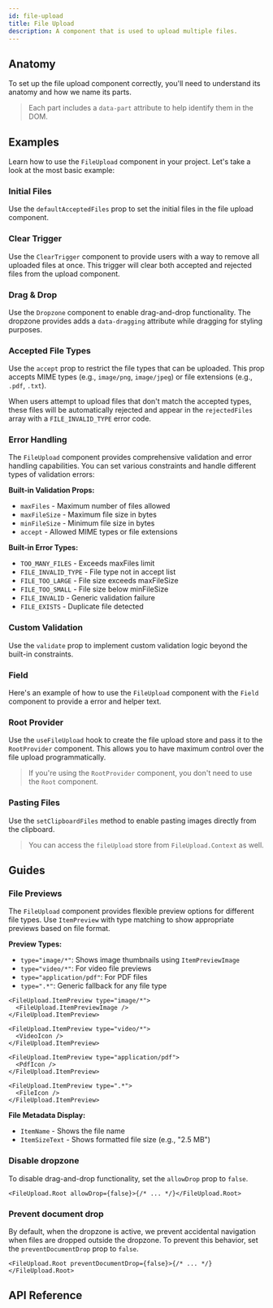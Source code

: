 ```yaml
---
id: file-upload
title: File Upload
description: A component that is used to upload multiple files.
---
```


<ComponentPreview id="FileUpload" />

## Anatomy

To set up the file upload component correctly, you'll need to understand its anatomy and how we name its parts.

> Each part includes a `data-part` attribute to help identify them in the DOM.

<Anatomy id="file-upload" />

## Examples

Learn how to use the `FileUpload` component in your project. Let's take a look at the most basic example:

<Example id="basic" />

### Initial Files

Use the `defaultAcceptedFiles` prop to set the initial files in the file upload component.

<Example id="initial-files" />

### Clear Trigger

Use the `ClearTrigger` component to provide users with a way to remove all uploaded files at once. This trigger will
clear both accepted and rejected files from the upload component.

<Example id="clear-trigger" />

### Drag & Drop

Use the `Dropzone` component to enable drag-and-drop functionality. The dropzone provides adds a `data-dragging`
attribute while dragging for styling purposes.

<Example id="drag-and-drop" />

### Accepted File Types

Use the `accept` prop to restrict the file types that can be uploaded. This prop accepts MIME types (e.g., `image/png`,
`image/jpeg`) or file extensions (e.g., `.pdf`, `.txt`).

When users attempt to upload files that don't match the accepted types, these files will be automatically rejected and
appear in the `rejectedFiles` array with a `FILE_INVALID_TYPE` error code.

<Example id="accepted-file-types" />

### Error Handling

The `FileUpload` component provides comprehensive validation and error handling capabilities. You can set various
constraints and handle different types of validation errors:

**Built-in Validation Props:**

- `maxFiles` - Maximum number of files allowed
- `maxFileSize` - Maximum file size in bytes
- `minFileSize` - Minimum file size in bytes
- `accept` - Allowed MIME types or file extensions

**Built-in Error Types:**

- `TOO_MANY_FILES` - Exceeds maxFiles limit
- `FILE_INVALID_TYPE` - File type not in accept list
- `FILE_TOO_LARGE` - File size exceeds maxFileSize
- `FILE_TOO_SMALL` - File size below minFileSize
- `FILE_INVALID` - Generic validation failure
- `FILE_EXISTS` - Duplicate file detected

<Example id="error-handling" />

### Custom Validation

Use the `validate` prop to implement custom validation logic beyond the built-in constraints.

<Example id="validation" />

### Field

Here's an example of how to use the `FileUpload` component with the `Field` component to provide a error and helper
text.

<Example id="with-field" />

### Root Provider

Use the `useFileUpload` hook to create the file upload store and pass it to the `RootProvider` component. This allows
you to have maximum control over the file upload programmatically.

> If you're using the `RootProvider` component, you don't need to use the `Root` component.

<Example id="root-provider" />

### Pasting Files

Use the `setClipboardFiles` method to enable pasting images directly from the clipboard.

> You can access the `fileUpload` store from `FileUpload.Context` as well.

<Example id="with-paste" />

## Guides

### File Previews

The `FileUpload` component provides flexible preview options for different file types. Use `ItemPreview` with type
matching to show appropriate previews based on file format.

**Preview Types:**

- `type="image/*"`: Shows image thumbnails using `ItemPreviewImage`
- `type="video/*"`: For video file previews
- `type="application/pdf"`: For PDF files
- `type=".*"`: Generic fallback for any file type

```tsx
<FileUpload.ItemPreview type="image/*">
  <FileUpload.ItemPreviewImage />
</FileUpload.ItemPreview>

<FileUpload.ItemPreview type="video/*">
  <VideoIcon />
</FileUpload.ItemPreview>

<FileUpload.ItemPreview type="application/pdf">
  <PdfIcon />
</FileUpload.ItemPreview>

<FileUpload.ItemPreview type=".*">
  <FileIcon />
</FileUpload.ItemPreview>
```

**File Metadata Display:**

- `ItemName` - Shows the file name
- `ItemSizeText` - Shows formatted file size (e.g., "2.5 MB")

### Disable dropzone

To disable drag-and-drop functionality, set the `allowDrop` prop to `false`.

```tsx
<FileUpload.Root allowDrop={false}>{/* ... */}</FileUpload.Root>
```

### Prevent document drop

By default, when the dropzone is active, we prevent accidental navigation when files are dropped outside the dropzone.
To prevent this behavior, set the `preventDocumentDrop` prop to `false`.

```tsx
<FileUpload.Root preventDocumentDrop={false}>{/* ... */}</FileUpload.Root>
```

## API Reference

<ComponentTypes id="file-upload" />
